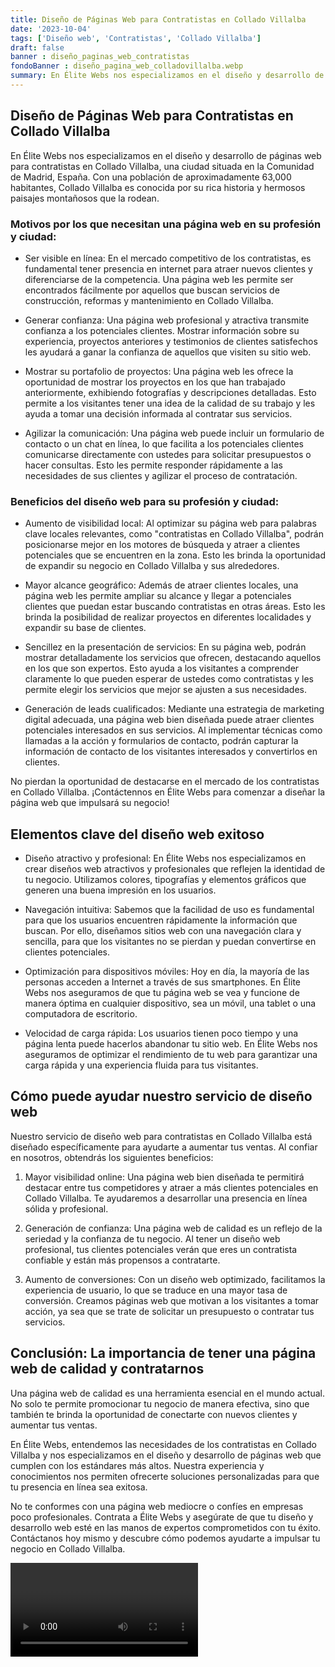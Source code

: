 ```yaml
---
title: Diseño de Páginas Web para Contratistas en Collado Villalba
date: '2023-10-04'
tags: ['Diseño web', 'Contratistas', 'Collado Villalba']
draft: false
banner : diseño_paginas_web_contratistas
fondoBanner : diseño_pagina_web_colladovillalba.webp
summary: En Élite Webs nos especializamos en el diseño y desarrollo de páginas web para contratistas en Collado Villalba, una ciudad situada en la Comunidad de Madrid, España. Con una población de aproximadamente 63,000 habitantes, Collado Villalba es conocida por su rica historia y hermosos paisajes montañosos que la rodean.
---
```


## Diseño de Páginas Web para Contratistas en Collado Villalba

En Élite Webs nos especializamos en el diseño y desarrollo de páginas web para contratistas en Collado Villalba, una ciudad situada en la Comunidad de Madrid, España. Con una población de aproximadamente 63,000 habitantes, Collado Villalba es conocida por su rica historia y hermosos paisajes montañosos que la rodean.

### Motivos por los que necesitan una página web en su profesión y ciudad:

- Ser visible en línea: En el mercado competitivo de los contratistas, es fundamental tener presencia en internet para atraer nuevos clientes y diferenciarse de la competencia. Una página web les permite ser encontrados fácilmente por aquellos que buscan servicios de construcción, reformas y mantenimiento en Collado Villalba.

- Generar confianza: Una página web profesional y atractiva transmite confianza a los potenciales clientes. Mostrar información sobre su experiencia, proyectos anteriores y testimonios de clientes satisfechos les ayudará a ganar la confianza de aquellos que visiten su sitio web.

- Mostrar su portafolio de proyectos: Una página web les ofrece la oportunidad de mostrar los proyectos en los que han trabajado anteriormente, exhibiendo fotografías y descripciones detalladas. Esto permite a los visitantes tener una idea de la calidad de su trabajo y les ayuda a tomar una decisión informada al contratar sus servicios.

- Agilizar la comunicación: Una página web puede incluir un formulario de contacto o un chat en línea, lo que facilita a los potenciales clientes comunicarse directamente con ustedes para solicitar presupuestos o hacer consultas. Esto les permite responder rápidamente a las necesidades de sus clientes y agilizar el proceso de contratación.

### Beneficios del diseño web para su profesión y ciudad:

- Aumento de visibilidad local: Al optimizar su página web para palabras clave locales relevantes, como "contratistas en Collado Villalba", podrán posicionarse mejor en los motores de búsqueda y atraer a clientes potenciales que se encuentren en la zona. Esto les brinda la oportunidad de expandir su negocio en Collado Villalba y sus alrededores.

- Mayor alcance geográfico: Además de atraer clientes locales, una página web les permite ampliar su alcance y llegar a potenciales clientes que puedan estar buscando contratistas en otras áreas. Esto les brinda la posibilidad de realizar proyectos en diferentes localidades y expandir su base de clientes.

- Sencillez en la presentación de servicios: En su página web, podrán mostrar detalladamente los servicios que ofrecen, destacando aquellos en los que son expertos. Esto ayuda a los visitantes a comprender claramente lo que pueden esperar de ustedes como contratistas y les permite elegir los servicios que mejor se ajusten a sus necesidades.

- Generación de leads cualificados: Mediante una estrategia de marketing digital adecuada, una página web bien diseñada puede atraer clientes potenciales interesados en sus servicios. Al implementar técnicas como llamadas a la acción y formularios de contacto, podrán capturar la información de contacto de los visitantes interesados y convertirlos en clientes.

No pierdan la oportunidad de destacarse en el mercado de los contratistas en Collado Villalba. ¡Contáctennos en Élite Webs para comenzar a diseñar la página web que impulsará su negocio!

<GifSeo />

<Cta />

## Elementos clave del diseño web exitoso

- Diseño atractivo y profesional: En Élite Webs nos especializamos en crear diseños web atractivos y profesionales que reflejen la identidad de tu negocio. Utilizamos colores, tipografías y elementos gráficos que generen una buena impresión en los usuarios.

- Navegación intuitiva: Sabemos que la facilidad de uso es fundamental para que los usuarios encuentren rápidamente la información que buscan. Por ello, diseñamos sitios web con una navegación clara y sencilla, para que los visitantes no se pierdan y puedan convertirse en clientes potenciales.

- Optimización para dispositivos móviles: Hoy en día, la mayoría de las personas acceden a Internet a través de sus smartphones. En Élite Webs nos aseguramos de que tu página web se vea y funcione de manera óptima en cualquier dispositivo, sea un móvil, una tablet o una computadora de escritorio.

- Velocidad de carga rápida: Los usuarios tienen poco tiempo y una página lenta puede hacerlos abandonar tu sitio web. En Élite Webs nos aseguramos de optimizar el rendimiento de tu web para garantizar una carga rápida y una experiencia fluida para tus visitantes.

## Cómo puede ayudar nuestro servicio de diseño web

Nuestro servicio de diseño web para contratistas en Collado Villalba está diseñado específicamente para ayudarte a aumentar tus ventas. Al confiar en nosotros, obtendrás los siguientes beneficios:

1. Mayor visibilidad online: Una página web bien diseñada te permitirá destacar entre tus competidores y atraer a más clientes potenciales en Collado Villalba. Te ayudaremos a desarrollar una presencia en línea sólida y profesional.

2. Generación de confianza: Una página web de calidad es un reflejo de la seriedad y la confianza de tu negocio. Al tener un diseño web profesional, tus clientes potenciales verán que eres un contratista confiable y están más propensos a contratarte.

3. Aumento de conversiones: Con un diseño web optimizado, facilitamos la experiencia de usuario, lo que se traduce en una mayor tasa de conversión. Creamos páginas web que motivan a los visitantes a tomar acción, ya sea que se trate de solicitar un presupuesto o contratar tus servicios.

## Conclusión: La importancia de tener una página web de calidad y contratarnos

Una página web de calidad es una herramienta esencial en el mundo actual. No solo te permite promocionar tu negocio de manera efectiva, sino que también te brinda la oportunidad de conectarte con nuevos clientes y aumentar tus ventas.

En Élite Webs, entendemos las necesidades de los contratistas en Collado Villalba y nos especializamos en el diseño y desarrollo de páginas web que cumplen con los estándares más altos. Nuestra experiencia y conocimientos nos permiten ofrecerte soluciones personalizadas para que tu presencia en línea sea exitosa.

No te conformes con una página web mediocre o confíes en empresas poco profesionales. Contrata a Élite Webs y asegúrate de que tu diseño y desarrollo web esté en las manos de expertos comprometidos con tu éxito. Contáctanos hoy mismo y descubre cómo podemos ayudarte a impulsar tu negocio en Collado Villalba.

<Video />

<CtaBot job='Contratistas' city='Collado Villalba'/>

<Gmaps query='Collado Villalba+españa+maps' />